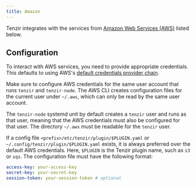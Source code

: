 ```yaml
---
title: Amazon
---
```


Tenzir integrates with the services from [Amazon Web
Services (AWS)](https://aws.amazon.com) listed below.

## Configuration

To interact with AWS services, you need to provide appropriate credentials. This
defaults to using AWS's [default credentials provider
chain](https://docs.aws.amazon.com/cli/latest/userguide/cli-configure-files.html).

Make sure to configure AWS credentials for the same user account that runs
`tenzir` and `tenzir-node`. The AWS CLI creates configuration files for the
current user under `~/.aws`, which can only be read by the same user account.

The `tenzir-node` systemd unit by default creates a `tenzir` user and runs as
that user, meaning that the AWS credentials must also be configured for that
user. The directory `~/.aws` must be readable for the `tenzir` user.

If a config file `<prefix>/etc/tenzir/plugin/$PLUGIN.yaml` or
`~/.config/tenzir/plugin/$PLUGIN.yaml` exists, it is always preferred over the
default AWS credentials. Here, `$PLUGIN` is the Tenzir plugin name, such as `s3`
or `sqs`. The configuration file must have the following format:

```yaml
access-key: your-access-key
secret-key: your-secret-key
session-token: your-session-token # optional
```
